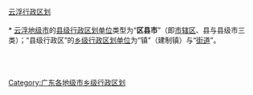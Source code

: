 [[category:云浮行政区划|]]
[[Category:广东各地级市乡级行政区划|Category:广东各地级市乡级行政区划]]
{{catmore|云浮市|广东省云浮市}}
<br>{{hideh
|Head = [[云浮市|云浮]][[:Category:云浮区县市|各区县市]]所辖[[街道_(行政区划)|街道]]与[[:Category:云浮建制镇|镇]]
|FrameStyle   = border:solid 1px #000080;
|HeadStyle    = text-align:center;background:transparent;
|ContentStyle = background: #99CCFF;
}}<br>
* [[云浮市|云浮地级市]]的[[县级行政区|县级行政区划单位]]类型为“'''区县市'''”（即[[市辖区|市辖区]]、县与县级市三类）；“县级行政区”的[[乡级行政区划|乡级行政区划单位]]为“镇”（建制镇）与“[[街道_(行政区划)|街道]]”。
{{乡级行政区划分类说明}}
{{云浮市云城区行政区划|state =expanded}}<br>
{{罗定市行政区划|state =expanded}}<br>
{{云安县行政区划|state =expanded}}<br>
{{新兴县行政区划|state =expanded}}<br>
{{郁南县行政区划|state =expanded}}
{{hidef}}